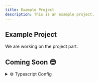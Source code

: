 ```yaml
---
title: Example Project
description: This is an example project.
---
```


## Example Project
We are working on the project part. 

## Coming Soon 😎

<details>
  <summary>⚙️ Typescript Config</summary>
  ```python title="Code"
  print("Hello World")
  ```
</details>
